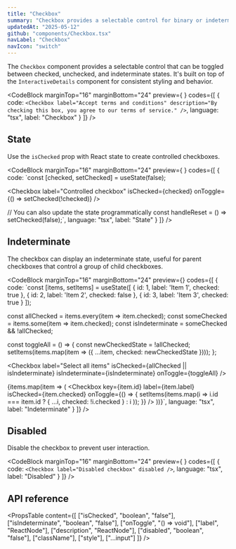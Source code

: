 ```yaml
---
title: "Checkbox"
summary: "Checkbox provides a selectable control for binary or indeterminate states with customizable labels and styling."
updatedAt: "2025-05-12"
github: "components/Checkbox.tsx"
navLabel: "Checkbox"
navIcon: "switch"
---
```


The `Checkbox` component provides a selectable control that can be toggled between checked, unchecked, and indeterminate states. It's built on top of the `InteractiveDetails` component for consistent styling and behavior.

<CodeBlock
  marginTop="16"
  marginBottom="24"
  preview={
    <Checkbox
      label="Accept terms and conditions"
      description="By checking this box, you agree to our terms of service."
    />
  }
  codes={[
    {
      code:
`<Checkbox
    label="Accept terms and conditions"
    description="By checking this box, you agree to our terms of service."
/>`,
      language: "tsx",
      label: "Checkbox"
    }
  ]}
/>

## State

Use the `isChecked` prop with React state to create controlled checkboxes.

<CodeBlock
  marginTop="16"
  marginBottom="24"
  preview={
    <Checkbox
      label="Controlled checkbox"
    />
  }
  codes={[
    {
      code:
`const [checked, setChecked] = useState(false);

<Checkbox
    label="Controlled checkbox"
    isChecked={checked}
    onToggle={() => setChecked(!checked)}
/>

// You can also update the state programmatically
const handleReset = () => setChecked(false);`,
      language: "tsx",
      label: "State"
    }
  ]}
/>

## Indeterminate

The checkbox can display an indeterminate state, useful for parent checkboxes that control a group of child checkboxes.

<CodeBlock
  marginTop="16"
  marginBottom="24"
  preview={<IndeterminateCheckboxExample />}
  codes={[
    {
      code:
`const [items, setItems] = useState([
    { id: 1, label: 'Item 1', checked: true },
    { id: 2, label: 'Item 2', checked: false },
    { id: 3, label: 'Item 3', checked: true }
]);

const allChecked = items.every(item => item.checked);
const someChecked = items.some(item => item.checked);
const isIndeterminate = someChecked && !allChecked;

const toggleAll = () => {
    const newCheckedState = !allChecked;
    setItems(items.map(item => ({
      ...item,
      checked: newCheckedState
    })));
};

<Checkbox
    label="Select all items"
    isChecked={allChecked || isIndeterminate}
    isIndeterminate={isIndeterminate}
    onToggle={toggleAll}
/>

{items.map(item => (
    <Checkbox
      key={item.id}
      label={item.label}
      isChecked={item.checked}
      onToggle={() => {
        setItems(items.map(i => 
          i.id === item.id ? { ...i, checked: !i.checked } : i
        ));
      }}
    />
))}`,
      language: "tsx",
      label: "Indeterminate"
    }
  ]}
/>

## Disabled

Disable the checkbox to prevent user interaction.

<CodeBlock
  marginTop="16"
  marginBottom="24"
  preview={
    <Checkbox
      label="Disabled checkbox"
      disabled
    />
  }
  codes={[
    {
      code:
`<Checkbox
    label="Disabled checkbox"
    disabled
/>`,
      language: "tsx",
      label: "Disabled"
    }
  ]}
/>

## API reference

<PropsTable
  content={[
    ["isChecked", "boolean", "false"],
    ["isIndeterminate", "boolean", "false"],
    ["onToggle", "() => void"],
    ["label", "ReactNode"],
    ["description", "ReactNode"],
    ["disabled", "boolean", "false"],
    ["className"],
    ["style"],
    ["...input"]
  ]}
/>